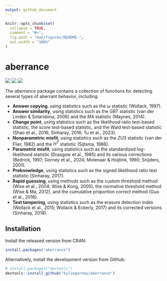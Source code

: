 ---
output: github_document
---

<!-- README.md is generated from README.Rmd. Please edit that file -->

```{r, include = FALSE}
knitr::opts_chunk$set(
  collapse = TRUE,
  comment = "#>",
  fig.path = "man/figures/README-",
  out.width = "100%"
)
```

# aberrance

<!-- badges: start -->
[![](https://www.r-pkg.org/badges/version/aberrance)](https://CRAN.R-project.org/package=aberrance)
[![](https://cranlogs.r-pkg.org/badges/grand-total/aberrance)](https://CRAN.R-project.org/package=aberrance)
[![](https://cranlogs.r-pkg.org/badges/aberrance)](https://CRAN.R-project.org/package=aberrance)
<!-- badges: end -->

The *aberrance* package contains a collection of functions for detecting several types of aberrant behavior, including:

- **Answer copying**, using statistics such as the $\omega$ statistic (Wollack, 1997).
- **Answer similarity**, using statistics such as the $GBT$ statistic (van der Linden & Sotaridona, 2006) and the $M4$ statistic (Maynes, 2014).
- **Change point**, using statistics such as the likelihood ratio test-based statistic, the score test-based statistic, and the Wald test-based statistic (Shao et al., 2016; Sinharay, 2016; Tu et al., 2023).
- **Nonparametric misfit**, using statistics such as the $ZU3$ statistic (van der Flier, 1982) and the $H^T$ statistic (Sijtsma, 1986).
- **Parametric misfit**, using statistics such as the standardized log-likelihood statistic (Drasgow et al., 1985) and its various corrections (Bedrick, 1997; Gorney et al., 2024; Molenaar & Hoijtink, 1990; Snijders, 2001).
- **Preknowledge**, using statistics such as the signed likelihood ratio test statistic (Sinharay, 2017).
- **Rapid guessing**, using methods such as the custom threshold method (Wise et al., 2004; Wise & Kong, 2005), the normative threshold method (Wise & Ma, 2012), and the cumulative proportion correct method (Guo et al., 2016).
- **Test tampering**, using statistics such as the erasure detection index (Wollack et al., 2015; Wollack & Eckerly, 2017) and its corrected versions (Sinharay, 2018).

## Installation

Install the released version from CRAN:
```{r CRAN, eval = FALSE}
install.packages("aberrance")
```

Alternatively, install the development version from GitHub:

```{r GitHub, eval = FALSE}
# install.packages("devtools")
devtools::install_github("kyliegorney/aberrance")
```
